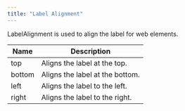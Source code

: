 ```yaml
---
title: "Label Alignment"
---
```


LabelAlignment is used to align the label for web elements.

| Name   | Description                     |
| ------ | ------------------------------- |
| top    | Aligns the label at the top.    |
| bottom | Aligns the label at the bottom. |
| left   | Aligns the label to the left.   |
| right  | Aligns the label to the right.  |
